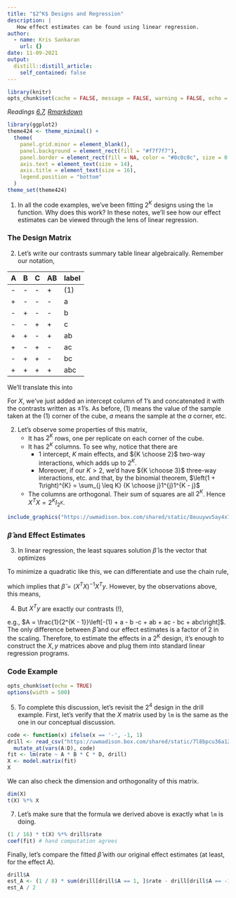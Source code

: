 ```yaml
---
title: "$2^K$ Designs and Regression"
description: |
   How effect estimates can be found using linear regression.
author:
  - name: Kris Sankaran
    url: {}
date: 11-09-2021
output:
  distill::distill_article:
    self_contained: false
---
```


```r
library(knitr)
opts_chunk$set(cache = FALSE, message = FALSE, warning = FALSE, echo = FALSE, fig.align = "center")
```

_Readings [6.7](https://www.wiley.com/en-us/Design+and+Analysis+of+Experiments%2C+10th+Edition-p-9781119492443#content-section), [Rmarkdown](https://github.com/krisrs1128/stat424_f21/blob/main/_posts/2021-08-17-week10-1/week10-1.Rmd)_

```r
library(ggplot2)
theme424 <- theme_minimal() + 
  theme(
    panel.grid.minor = element_blank(),
    panel.background = element_rect(fill = "#f7f7f7"),
    panel.border = element_rect(fill = NA, color = "#0c0c0c", size = 0.6),
    axis.text = element_text(size = 14),
    axis.title = element_text(size = 16),
    legend.position = "bottom"
  )
theme_set(theme424)
```

1. In all the code examples, we’ve been fitting $2^K$ designs using the `lm`
function. Why does this work? In these notes, we’ll see how our effect estimates
can be viewed through the lens of linear regression.

### The Design Matrix

2. Let’s write our contrasts summary table linear algebraically. Remember our
notation,

| A | B | C | AB | label |
|---|---| --- | --- | --- |
| - | - | - | + | (1) |
| + | - | - | - | a |
| - | + | - | - | b |
| - | - | + | + | c |
| + | + | - | + | ab |
| + | - | + | - | ac |
| - | + | + | - |  bc |
| + | + | + | + | abc |

   We’ll translate this into

\begin{align*}
X = \begin{pmatrix}
1 & -1 & -1 & - 1 & 1 \\
1 & 1 & -1 & -1 & -1 \\
1 & -1 & 1 & -1 & -1 \\
1 & -1 & -1 & 1 & 1 \\
1 & 1 & 1 & -1 & 1 \\
1 & 1 & -1 & 1 & -1 \\
1 & -1 & 1 & 1 & -1 \\
1 & 1 & 1 & 1 & 1
\end{pmatrix}
&&
y = \begin{pmatrix}
(1) \\
a \\
b \\
c \\
ab \\
ac \\
bc \\
abc
\end{pmatrix}
\end{align*}

For $X$, we’ve just added an intercept column of $1$’s and concatenated it with
the contrasts written as $\pm 1$’s. As before, $(1)$ means the value of the
sample taken at the $(1)$ corner of the cube, $a$ means the sample at the $a$
corner, etc.

2. Let’s observe some properties of this matrix,
    * It has $2^{K}$ rows, one per replicate on each corner of the cube.
    * It has $2^{K}$ columns. To see why, notice that there are
    	* 1 intercept, $K$ main effects, and ${K \choose 2}$ two-way interactions, which adds up to $2 ^ K$.
    	* Moreover, if our $K > 2$, we’d have ${K \choose 3}$ three-way interactions,
    	etc. and that, by the binomial theorem, $\left(1 + 1\right)^{K} = \sum_{j \leq
    	K} {K \choose j}1^{j}1^{K - j}$
    * The columns are orthogonal. Their sum of squares are all $2^{K}$. Hence $X^{T}X = 2^{K}I_{2^{K}}$.

```r
include_graphics("https://uwmadison.box.com/shared/static/8euuywv5ay4x7przznhsxdo269865h2a.png")
```

### $\hat{\beta}$ and Effect Estimates

3. In linear regression, the least squares solution $\hat{\beta}$ is the vector
that optimizes

\begin{align*}
\hat{\beta} := \arg\min_{\beta \in \mathbb{R}^{2^{K}}} \|y - X\beta\|_{2}^{2}
\end{align*}

  To minimize a quadratic like this, we can differentiate and use the chain rule,

\begin{align*}
\frac{\partial}{\partial \beta}\left[\|y - X\beta\|_{2}^{2}\right] &= 0 \\
\iff 2X^{T}\left(y - X\beta\right) &= 0
\end{align*}

  which implies that $\hat{\beta} = \left(X^{T}X\right)^{-1}X^{T}y$. However, by
the observations above, this means,

\begin{align*}
\hat{\beta} &= \left(2^{K}I_{2^{K}}\right)^{-1}X^T y \\
&= \frac{1}{2^{K}}X^{T}y.
\end{align*}

4. But $X^{T}y$ are exactly our contrasts (!),

\begin{align*}
X^{T}y &= \begin{pmatrix}
1 &  1 &  1 &  1 & 1 & 1 &  1 & 1 \\
-1 & 1 & -1 & -1 & 1 & 1 & -1 & 1 \\
-1 & -1 & 1 & -1 & 1 & -1 & 1 & 1 \\
\vdots & & & & & & & \vdots
\end{pmatrix}
\begin{pmatrix}
\left(1\right) \\
a \\
b \\
c \\
\vdots 
\end{pmatrix}
\end{align*}

  e.g., $A = \frac{1}{2^{K - 1}}\left[-(1) + a - b -c + ab + ac - bc + abc\right]$. The only difference between $\hat{\beta}$ and our effect estimates
  is a factor of 2 in the scaling. Therefore, to estimate the effects in a $2^{K}$
  design, it’s enough to construct the $X, y$ matrices above and plug them into
  standard linear regression programs.

### Code Example

```r
opts_chunk$set(echo = TRUE)
options(width = 500)
```

5. To complete this discussion, let's revisit the $2 ^ 4$ design in the drill
example. First, let's verify that the $X$ matrix used by `lm` is the same as the
one in our conceptual discussion.

```r
code <- function(x) ifelse(x == '-', -1, 1)
drill <- read_csv("https://uwmadison.box.com/shared/static/7l8bpcu36a12a8c0chlh4id0qezdnnoe.csv") %>%
  mutate_at(vars(A:D), code)
fit <- lm(rate ~ A * B * C * D, drill)
X <- model.matrix(fit)
X
```

  We can also check the dimension and orthogonality of this matrix.

```r
dim(X)
t(X) %*% X
```

7. Let's make sure that the formula we derived above is exactly what `lm` is
doing.

```r
(1 / 16) * t(X) %*% drill$rate
coef(fit) # hand computation agrees
```

  Finally, let's compare the fitted $\hat{\beta}$ with our original effect
estimates (at least, for the effect $A$).

```r
drill$A
est_A <- (1 / 8) * sum(drill[drill$A == 1, ]$rate - drill[drill$A == -1, ]$rate)
est_A / 2
```